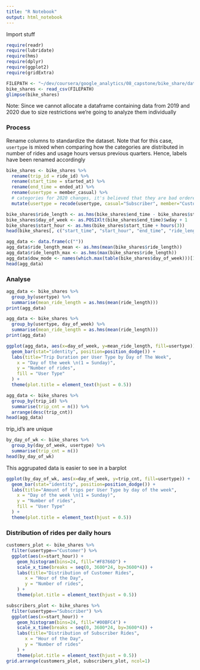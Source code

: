 ```yaml
---
title: "R Notebook"
output: html_notebook
---
```

Import stuff
```r
require(readr)
require(lubridate)
require(hms)
require(dplyr)
require(ggplot2)
require(gridExtra)
```

```r
FILEPATH <- "~/dev/coursera/google_analytics/08_capstone/bike_share/data/Divvy_Trips_2020_Q1.zip"
bike_shares <- read_csv(FILEPATH)
glimpse(bike_shares)
```
Note: Since we cannot allocate a dataframe containing data from 2019 and 2020 due to size restrictions we're going to analyze them individually

### Process

Rename columns to standardize the dataset. Note that for this case, `usertype` is mixed when comparing 
how the categories are distributed in number of rides and usage hours versus previous quarters.
Hence, labels have been renamed accordingly

```r
bike_shares <- bike_shares %>%
  rename(trip_id = ride_id) %>%
  rename(start_time = started_at) %>%
  rename(end_time = ended_at) %>%
  rename(usertype = member_casual) %>%
  # categories for 2020 changes, it's believed that they are bad ordered
  mutate(usertype = recode(usertype, casual="Subscriber", member="Customer"))
```


```r
bike_shares$ride_length <- as.hms(bike_shares$end_time - bike_shares$start_time)
bike_shares$day_of_week <- as.POSIXlt(bike_shares$end_time)$wday + 1
bike_shares$start_hour <- as.hms(bike_shares$start_time + hours(3))
head(bike_shares[, c("start_time", "start_hour", "end_time", "ride_length", "day_of_week")])
```

```r
agg_data <- data.frame(c(""))
agg_data$ride_length_mean <- as.hms(mean(bike_shares$ride_length))
agg_data$ride_length_max <- as.hms(max(bike_shares$ride_length))
agg_data$dow_mode <- names(which.max(table(bike_shares$day_of_week)))[1]
head(agg_data)
```


### Analyse

```r
agg_data <- bike_shares %>%
  group_by(usertype) %>%
  summarise(mean_ride_length = as.hms(mean(ride_length)))
print(agg_data)
```

```r
agg_data <- bike_shares %>%
  group_by(usertype, day_of_week) %>%
  summarise(mean_ride_length = as.hms(mean(ride_length)))
print(agg_data)
```


```r
ggplot(agg_data, aes(x=day_of_week, y=mean_ride_length, fill=usertype)) + 
  geom_bar(stat="identity", position=position_dodge()) + 
  labs(title="Trip Duration per User Type by Day of The Week",
    x = "Day of the week \n(1 = Sunday)",
    y = "Number of rides",
    fill = "User Type"
  ) + 
  theme(plot.title = element_text(hjust = 0.5))
```



```r
agg_data <- bike_shares %>%
  group_by(trip_id) %>%
  summarise(trip_cnt = n()) %>%
  arrange(desc(trip_cnt))
head(agg_data)
```

trip_id's are unique

```r
by_day_of_wk <- bike_shares %>%
  group_by(day_of_week, usertype) %>%
  summarise(trip_cnt = n())
head(by_day_of_wk)
```

This aggrupated data is easier to see in a barplot

```r
ggplot(by_day_of_wk, aes(x=day_of_week, y=trip_cnt, fill=usertype)) + 
  geom_bar(stat="identity", position=position_dodge()) + 
  labs(title="Amount of trips per User Type by day of the week",
    x = "Day of the week \n(1 = Sunday)",
    y = "Number of rides",
    fill = "User Type"
  ) + 
  theme(plot.title = element_text(hjust = 0.5))
```

### Distribution of rides per daily hours

```r
customers_plot <- bike_shares %>% 
  filter(usertype=="Customer") %>% 
  ggplot(aes(x=start_hour)) +
    geom_histogram(bins=24, fill="#F8766D") + 
    scale_x_time(breaks = seq(0, 3600*24, by=3600*4)) +
    labs(title="Distribution of Customer Rides",
       x = "Hour of the Day",
       y = "Number of rides",
    ) + 
    theme(plot.title = element_text(hjust = 0.5))

subscribers_plot <- bike_shares %>% 
  filter(usertype=="Subscriber") %>% 
  ggplot(aes(x=start_hour)) +
    geom_histogram(bins=24, fill="#00BFC4") + 
    scale_x_time(breaks = seq(0, 3600*24, by=3600*4)) +
    labs(title="Distribution of Subscriber Rides",
       x = "Hour of the Day",
       y = "Number of rides"
    ) + 
    theme(plot.title = element_text(hjust = 0.5))
grid.arrange(customers_plot, subscribers_plot, ncol=1)

```

